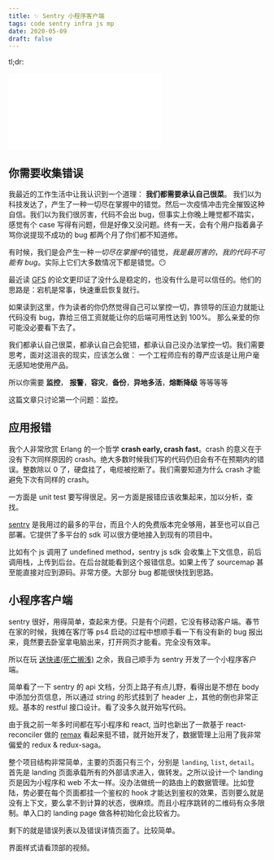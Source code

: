 ```yaml
---
title: ✨ Sentry 小程序客户端
tags: code sentry infra js mp
date: 2020-05-09
draft: false
---
```


tl;dr:

<iframe src="//player.bilibili.com/player.html?aid=285503988&bvid=BV1jf4y1m79T&cid=186255608&page=1" scrolling="no" border="0" frameborder="no" framespacing="0" allowfullscreen="true"> </iframe>

## 你需要收集错误

我最近的工作生活中让我认识到一个道理： **我们都需要承认自己很菜**。 我们以为科技发达了，产生了一种一切尽在掌握中的错觉。然后一次疫情冲击完全摧毁这种自信。我们以为我们很厉害，代码不会出 bug，但事实上你晚上睡觉都不踏实，感觉有个 case 写得有问题，但是好像又没问题。终有一天，会有个用户指着鼻子骂你说提现不成功的 bug 都两个月了你们都不知道修。

有时候，我们是会产生一种*一切尽在掌握中*的错觉，*我是最厉害的*，*我的代码不可能有 bug*。实际上它们大多数情况下都是错觉。😶

最近读 [GFS](https://static.googleusercontent.com/media/research.google.com/en//archive/gfs-sosp2003.pdf) 的论文更印证了没什么是稳定的，也没有什么是可以信任的。他们的思路是：宕机是常事，快速重启恢复就行。

如果读到这里，作为读者的你仍然觉得自己可以掌控一切，靠领导的压迫力就能让代码没有 bug，靠给三倍工资就能让你的后端可用性达到 100%。 那么亲爱的你可能没必要看下去了。

我们都承认自己很菜，都承认自己会犯错，都承认自己没办法掌控一切。我们需要思考，面对这沮丧的现实，应该怎么做： 一个工程师应有的尊严应该是让用户毫无感知地使用产品。

所以你需要 **监控**， **报警**，**容灾**，**备份**，**异地多活**，**熔断降级** 等等等等

这篇文章只讨论第一个问题：监控。

## 应用报错

我个人非常欣赏 Erlang 的一个哲学 **crash early, crash fast**。crash 的意义在于没有下次同样原因的 crash。绝大多数时候我们写的代码仍旧会有不在预期内的错误。整数除以 0 了，硬盘挂了，电缆被挖断了。我们需要知道为什么 crash 才能避免下次有同样的 crash。

一方面是 unit test 要写得很足。另一方面是报错应该收集起来，加以分析，查找。

[sentry](https://sentry.io) 是我用过的最多的平台，而且个人的免费版本完全够用，甚至也可以自己部署。它提供了多平台的 sdk 可以很方便地接入到现有的项目中。

比如有个 js 调用了 undefined method，sentry js sdk 会收集上下文信息，前后调用栈，上传到后台。在后台就能看到这个报错信息。如果上传了 sourcemap 甚至能直接对应到源码。非常方便。大部分 bug 都能很快找到思路。

## 小程序客户端

sentry 很好，用得简单，查起来方便。只是有个问题，它没有移动客户端。春节在家的时候，我摊在客厅等 ps4 启动的过程中想顺手看一下有没有新的 bug 报出来，竟然要去卧室拿电脑出来，打开网页才能看。完全没有效率。

所以在玩 [送快递(死亡搁浅)](https://www.playstation.com/chs-hk/games/death-stranding-ps4/) 之余，我自己顺手为 sentry 开发了一个小程序客户端。

简单看了一下 sentry 的 api 文档，分页上路子有点儿野，看得出是不想在 body 中添加分页信息，所以通过 string 的形式挂到了 header 上，其他的倒也非常正规。基本的 restful 接口设计。看了没多久就开始写代码。

由于我之前一年多时间都在写小程序和 react, 当时也新出了一款基于 react-reconciler 做的 [remax](https://github.com/remaxjs/remax) 看起来挺不错，就开始开发了，数据管理上沿用了我非常偏爱的 redux & redux-saga。

整个项目结构非常简单，主要的页面只有三个，分别是 `landing`, `list`, `detail`。首先是 landing 页面承载所有的外部请求进入，做转发。之所以设计一个 landing 页是因为小程序和 web 不太一样。没办法做统一的路由上的数据管理。比如登陆，势必要在每个页面都挂一个鉴权的 hook 才能达到鉴权的效果，否则要么就是没有上下文，要么拿不到计算的状态，很麻烦。而且小程序跳转的二维码有众多限制。单入口的 landing page 做各种初始化会比较省力。

剩下的就是错误列表以及错误详情页面了。比较简单。

界面样式请看顶部的视频。

